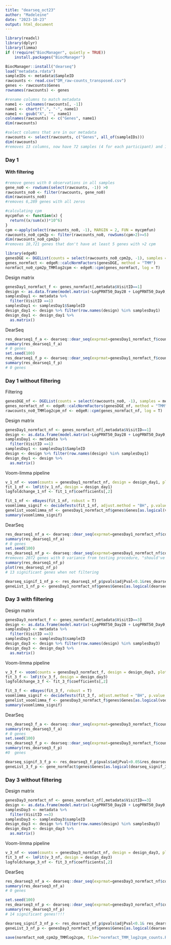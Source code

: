 ```yaml
---
title: "dearseq_oct23"
author: "Madeleine"
date: "2023-10-23"
output: html_document
---
```


```r
library(readxl)
library(dplyr)
library(limma)
if (!require("BiocManager", quietly = TRUE))
    install.packages("BiocManager")

BiocManager::install("dearseq")
load("metadata.rdata")
sampleIDs <- metadata$SampleID
rawcounts <- read.csv("DM_raw-counts_transposed.csv") 
genes <- rawcounts$Genes
rownames(rawcounts) <- genes

#rename columns to match metadata
name1 <- colnames(rawcounts[, -1])
name1 <- chartr(".", "-", name1)
name1 <- gsub("X", "", name1)
colnames(rawcounts) <- c("Genes", name1)
dim(rawcounts)

#select columns that are in our metadata
rawcounts <- select(rawcounts, c("Genes", all_of(sampleIDs)))
dim(rawcounts)
#removes 13 columns, now have 72 samples (4 for each participant) and 1 column with gene name
```

### Day 1 
#### With filtering 
```r
#remove genes with 0 observations in all samples
gene_no0 <- rowSums(select(rawcounts, -1)) >0
rawcounts_no0 <- filter(rawcounts, gene_no0)
dim(rawcounts_no0)
#removes 6,289 genes with all zeros

#calculating cpm
mycpmfun <- function(x) { 
  return((x/sum(x))*10^6)
}
cpm <-apply(select(rawcounts_no0, -1), MARGIN = 2, FUN = mycpmfun)
rawcounts_no0_cpm2p <- filter(rawcounts_no0, rowSums(cpm>2)>=5)
dim(rawcounts_no0_cpm2p)
#removes 10,721 genes that don't have at least 5 genes with >2 cpm

library(edgeR)
genesDGE <- DGEList(counts = select(rawcounts_no0_cpm2p, -1), samples = metadata, genes = select(rawcounts_no0_cpm2p, 1))
genes_normfact <- edgeR::calcNormFactors(genesDGE, method = "TMM")
normfact_no0_cpm2p_TMMlog2cpm <- edgeR::cpm(genes_normfact, log = T)
```

Design matrix
```r
genesDay1_normfact_f <- genes_normfact[,metadata$VisitID==1]
design <- as.data.frame(model.matrix(~LogPRNT50_Day28 + LogPRNT50_Day0, data=genes_normfact$samples))
samplesDay1 <- metadata %>% 
  filter(VisitID ==1)
samplesDay1 <- samplesDay1$SampleID
design_day1 <- design %>% filter(row.names(design) %in% samplesDay1)
design_day1 <- design_day1 %>% 
  as.matrix()
```



DearSeq
```r
res_dearseq1_f_a <- dearseq::dear_seq(exprmat=genesDay1_normfact_f$counts, variables2test = design_day1[,"LogPRNT50_Day28", drop = F], covariates = design_day1[,c("(Intercept)", "LogPRNT50_Day0"), drop = F], which_test = "asymptotic", preprocessed = F)
summary(res_dearseq1_f_a)
# 0 genes
set.seed(100)
res_dearseq1_f_p <- dearseq::dear_seq(exprmat=genesDay1_normfact_f$counts, variables2test = design_day1[,"LogPRNT50_Day28", drop = F], covariates = design_day1[,c("(Intercept)", "LogPRNT50_Day0"), drop = F], which_test = "permutation", preprocessed = F)
summary(res_dearseq1_f_p)
# 0 genes
```

### Day 1 without filtering 
Filtering 
```r
genesDGE_nf <- DGEList(counts = select(rawcounts_no0, -1), samples = metadata, genes = select(rawcounts_no0, 1))
genes_normfact_nf <- edgeR::calcNormFactors(genesDGE_nf, method = "TMM")
rawcounts_no0_TMMlog2cpm_nf <- edgeR::cpm(genes_normfact_nf, log = T)
```

Design matrix
```r
genesDay1_normfact_nf <- genes_normfact_nf[,metadata$VisitID==1]
design <- as.data.frame(model.matrix(~LogPRNT50_Day28 + LogPRNT50_Day0, data=genes_normfact_nf$samples))
samplesDay1 <- metadata %>% 
  filter(VisitID ==1)
samplesDay1 <- samplesDay1$SampleID
design <- design %>% filter(row.names(design) %in% samplesDay1)
design_day1 <- design %>% 
  as.matrix()
```

Voom-limma pipeline
```r
v_1_nf <- voom(counts = genesDay1_normfact_nf, design = design_day1, plot = F)
fit_1_nf <- lmFit(v_1_nf, design = design_day1)
logfoldchange_1_nf <- fit_1_nf$coefficients[,2]

fit_1_nf <- eBayes(fit_1_nf, robust = T)
voomlimma_signif <- decideTests(fit_1_nf, adjust.method = "BH", p.value = 0.05, lfc=1)
genelist_voomlimma_nf <- genesDay1_normfact_nf$genes$Genes[as.logical(voomlimma_signif)]
summary(voomlimma_signif)
```

DearSeq
```r
res_dearseq1_nf_a <- dearseq::dear_seq(exprmat=genesDay1_normfact_nf$counts, variables2test = design_day1[,"LogPRNT50_Day28", drop = F], covariates = design_day1[,c("(Intercept)", "LogPRNT50_Day0"), drop = F], which_test = "asymptotic", preprocessed = F)
summary(res_dearseq1_nf_a)
# 0 genes
set.seed(100)
res_dearseq1_nf_p <- dearseq::dear_seq(exprmat=genesDay1_normfact_nf$counts, variables2test = design_day1[,"LogPRNT50_Day28", drop = F], covariates = design_day1[,c("(Intercept)", "LogPRNT50_Day0"), drop = F], which_test = "permutation", preprocessed = F)
#removes 2072 genes with 0 variance from testing procedure, "should've been removed beforehand"
summary(res_dearseq1_nf_p)
plot(res_dearseq1_nf_p)
# 13 significant genes when not filtering 

dearseq_signif_1_nf_p <- res_dearseq1_nf_p$pvals$adjPval<0.1&res_dearseq1_nf_p$logfoldchange_1_nf >0.01
geneList_1_nf_p <- genesDay1_normfact_nf$genes$Genes[as.logical(dearseq_signif_1_nf_p)]
```

### Day 3 with filtering 
Design matrix
```r
genesDay3_normfact_f <- genes_normfact[,metadata$VisitID==3]
design <- as.data.frame(model.matrix(~LogPRNT50_Day28 + LogPRNT50_Day0, data=genes_normfact$samples))
samplesDay3 <- metadata %>% 
  filter(VisitID ==3)
samplesDay3 <- samplesDay3$sampleID
design_day3 <- design %>% filter(row.names(design) %in% samplesDay3)
design_day3 <- design_day3 %>% 
  as.matrix()
```

Voom-limma pipeline
```r
v_3_f <- voom(counts = genesDay3_normfact_f, design = design_day3, plot = F)
fit_3_f <- lmFit(v_3_f, design = design_day3)
logfoldchange_3_f <- fit_3_f$coefficients[,2]

fit_3_f <- eBayes(fit_3_f, robust = T)
voomlimma_signif <- decideTests(fit_3_f, adjust.method = "BH", p.value = 0.05, lfc=1)
genelist_voomlimma_f <- genesDay3_normfact_f$genes$Genes[as.logical(voomlimma_signif)]
summary(voomlimma_signif)
```

DearSeq
```r
res_dearseq3_f_a <- dearseq::dear_seq(exprmat=genesDay3_normfact_f$counts, variables2test = design_day3[,"LogPRNT50_Day28", drop = F], covariates = design_day3[,c("(Intercept)", "LogPRNT50_Day0"), drop = F], which_test = "asymptotic", preprocessed = T)
summary(res_dearseq3_f_a)
# 0 genes 
set.seed(100)
res_dearseq3_f_p <- dearseq::dear_seq(exprmat=genesDay3_normfact_f$counts, variables2test = design_day3[,"LogPRNT50_Day28", drop = F], covariates = design_day3[,c("(Intercept)", "LogPRNT50_Day0"), drop = F], which_test = "permutation", preprocessed = T)
summary(res_dearseq3_f_p)
#0  genes

dearseq_signif_3_f_p <- res_dearseq3_f_p$pvals$adjPval<0.05&res_dearseq3_f_p$logfoldchange_3_f >1
geneList_3_f_p <- gene_normfact$genes$Genes[as.logical(dearseq_signif_3_f_p)]
```

### Day 3 without filtering 
Design matrix
```r
genesDay3_normfact_nf <- genes_normfact_nf[,metadata$VisitID==3]
design <- as.data.frame(model.matrix(~LogPRNT50_Day28 + LogPRNT50_Day0, data=genes_normfact_nf$samples))
samplesDay3 <- metadata %>% 
  filter(VisitID ==3)
samplesDay3 <- samplesDay3$sampleID
design_day3 <- design %>% filter(row.names(design) %in% samplesDay3)
design_day3 <- design_day3 %>% 
  as.matrix()
```



Voom-limma pipeline
```r
v_3_nf <- voom(counts = genesDay3_normfact_nf, design = design_day3, plot = F)
fit_3_nf <- lmFit(v_3_nf, design = design_day3)
logfoldchange_3_nf <- fit_3_nf$coefficients[,2]
```

DearSeq
```r
res_dearseq3_nf_a <- dearseq::dear_seq(exprmat=genesDay3_normfact_nf$counts, variables2test = design_day3[,"LogPRNT50_Day28", drop = F], covariates = design_day3[,c("(Intercept)", "LogPRNT50_Day0"), drop = F], which_test = "asymptotic", preprocessed = F)
summary(res_dearseq3_nf_a)
# 0 genes

set.seed(100)
res_dearseq3_nf_p <- dearseq::dear_seq(exprmat=genesDay3_normfact_nf$counts, variables2test = design_day3[,"LogPRNT50_Day28", drop = F], covariates = design_day3[,c("(Intercept)", "LogPRNT50_Day0"), drop = F], which_test = "permutation", preprocessed = F)
summary(res_dearseq3_nf_p)
# 14 significant genes!!!!

dearseq_signif_3_nf_p <- res_dearseq3_nf_p$pvals$adjPval<0.1& res_dearseq3_nf_p$logfoldchange_3_nf >1
geneList_3_nf_p <- genesDay3_normfact_nf$genes$Genes[as.logical(dearseq_signif_3_nf_p)]
```

```r
save(normfact_no0_cpm2p_TMMlog2cpm, file="normfact_TMM_log2cpm_counts.Rdata")

```
